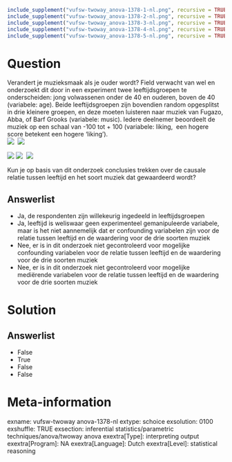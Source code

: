 ```r
include_supplement("vufsw-twoway_anova-1378-1-nl.png", recursive = TRUE)
include_supplement("vufsw-twoway_anova-1378-2-nl.png", recursive = TRUE)
include_supplement("vufsw-twoway_anova-1378-3-nl.png", recursive = TRUE)
include_supplement("vufsw-twoway_anova-1378-4-nl.png", recursive = TRUE)
include_supplement("vufsw-twoway_anova-1378-5-nl.png", recursive = TRUE)
```

Question
========
Verandert je muzieksmaak als je ouder wordt? Field verwacht van wel en
onderzoekt dit door in een experiment twee leeftijdsgroepen te
onderscheiden: jong volwassenen onder de 40 en ouderen, boven de 40
(variabele: age). Beide leeftijdsgroepen zijn bovendien random
opgesplitst in drie kleinere groepen, en deze moeten luisteren naar
muziek van Fugazo, Abba, of Barf Grooks (variabele: music). Iedere
deelnemer beoordeelt de muziek op een schaal van -100 tot + 100
(variabele: liking,  een hogere score betekent een hogere ‘liking’).  
![](vufsw-twoway_anova-1378-1-nl.png) 
![](vufsw-twoway_anova-1378-2-nl.png)
  
![](vufsw-twoway_anova-1378-3-nl.png) ![](vufsw-twoway_anova-1378-4-nl.png) 
![](vufsw-twoway_anova-1378-5-nl.png)
  
Kun je op basis van dit onderzoek conclusies trekken over de causale
relatie tussen leeftijd en het soort muziek dat gewaardeerd wordt?

Answerlist
----------
* Ja, de respondenten zijn willekeurig ingedeeld in leeftijdsgroepen
* Ja, leeftijd is weliswaar geen experimenteel gemanipuleerde variabele,
  maar is het niet aannemelijk dat er confounding variabelen zijn voor de
  relatie tussen leeftijd en de waardering voor de drie soorten muziek
* Nee, er is in dit onderzoek niet gecontroleerd voor mogelijke
  confounding variabelen voor de relatie tussen leeftijd en de waardering
  voor de drie soorten muziek
* Nee, er is in dit onderzoek niet gecontroleerd voor mogelijke mediërende
  variabelen voor de relatie tussen leeftijd en de waardering voor de drie
  soorten muziek

Solution
========










Answerlist
----------
* False
* True
* False
* False

Meta-information
================
exname: vufsw-twoway anova-1378-nl
extype: schoice
exsolution: 0100
exshuffle: TRUE
exsection: inferential statistics/parametric techniques/anova/twoway anova
exextra[Type]: interpreting output
exextra[Program]: NA
exextra[Language]: Dutch
exextra[Level]: statistical reasoning

